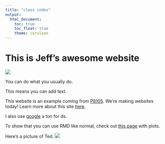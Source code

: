 ```yaml
---
title: "class index"
output: 
  html_document:
    toc: true
    toc_float: true
    theme: cerulean
---
```


# This is Jeff's awesome website

![](https://media.giphy.com/media/drXGoW1iudhKw/giphy.gif)


You can do what you usually do.

This means you can add text.

This website is an example coming from [P8105](https://p8105.com/index.html). We're making websites today! Learn more about this site [here](about.html).

I also use [google](https://www.google.com/) a ton for ds.

To show that you can use RMD like normal, check out [this page](plots.html) with plots. 


Here's a picture of Ted.
![](images/Ted.JPG)



